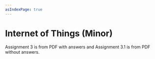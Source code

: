 ```yaml
---
asIndexPage: true
---
```



# Internet of Things (Minor)

<Cards>
  <Cards.Card title="Assignment 1" href="./internet-of-things/assignment-1" />
  <Cards.Card title="Assignment 2" href="./internet-of-things/assignment-2" />
  <Cards.Card title="Assignment 3" href="./internet-of-things/assignment-3" />
  <Cards.Card
    title="Assignment 3.1"
    href="./internet-of-things/assignment-3-1"
  />
</Cards>

<Callout type="info">
  Assignment 3 is from PDF with answers and Assignment 3.1 is from PDF without
  answers.
</Callout>

